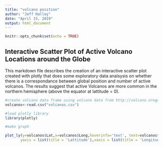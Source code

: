 ```yaml
---
title: "volcano position"
author: "Jeff Halley"
date: "April 15, 2019"
output: html_document
---
```


```r
knitr::opts_chunk$set(echo = TRUE)
```

## Interactive Scatter Plot of Active Volcano Locations around the Globe

This markdown file describes the creation of an interactive scatter plot created with plotly that does some exploratory data analsysis on whether there is a correspondance between global position and number of active volcanos. The results suggest that active Volcanos are more common in the northern hemisphere (above the equator at lattitude = 0).
```r
#create volcano data frame using volcano data from http://volcano.oregonstate.edu/volcano_table
volcanos<-read.csv("volcanos.csv")

#load plotly library
library(plotly)

#make graph

plot_ly(y=volcanos$Lat,x=volcanos$Long,hoverinfo='text', text=volcanos$Name)%>%layout(title = 'Lattitude and Longitude of Active Volcanos',
       yaxis = list(title = 'Lattitude'),xaxis = list(title = 'Longitude'))

```


